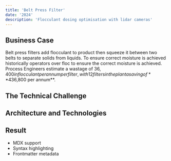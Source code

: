```yaml
---
title: 'Belt Press Filter'
date: '2024'
description: 'Flocculant dosing optimisation with lidar cameras'
---
```


## Business Case

Belt press filters add flocculant to product then squeeze it between two belts to separate solids from liquids.
To ensure correct moisture is achieved historically operators over floc to ensure the correct moisture is achieved.
Process Engineers estimate a wastage of $36,400 in flocculant per annum per filter, with 12 filters in the plant a saving of **$436,800 per annum**.

## The Technical Challenge

## Architecture and Technologies

## Result

- MDX support
- Syntax highlighting
- Frontmatter metadata 